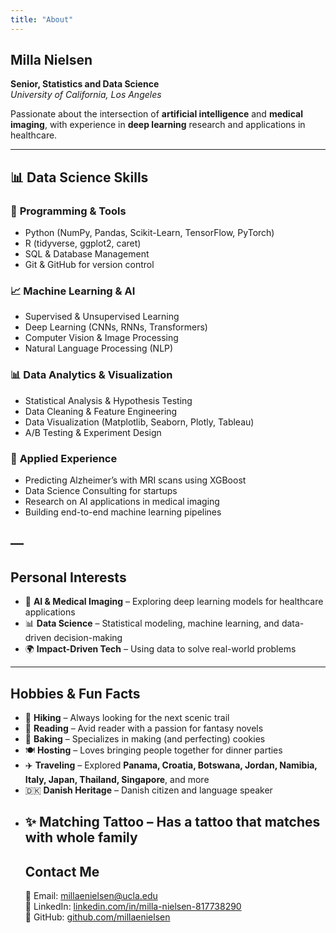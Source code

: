 ```yaml
---
title: "About"
---
```


## Milla Nielsen  
**Senior, Statistics and Data Science**  
*University of California, Los Angeles*  

Passionate about the intersection of **artificial intelligence** and **medical imaging**, with experience in **deep learning** research and applications in healthcare. 

---

## 📊 Data Science Skills  

### 🔢 **Programming & Tools**  
- Python (NumPy, Pandas, Scikit-Learn, TensorFlow, PyTorch)  
- R (tidyverse, ggplot2, caret)  
- SQL & Database Management  
- Git & GitHub for version control  

### 📈 **Machine Learning & AI**  
- Supervised & Unsupervised Learning  
- Deep Learning (CNNs, RNNs, Transformers)  
- Computer Vision & Image Processing  
- Natural Language Processing (NLP)  

### 📊 **Data Analytics & Visualization**  
- Statistical Analysis & Hypothesis Testing  
- Data Cleaning & Feature Engineering  
- Data Visualization (Matplotlib, Seaborn, Plotly, Tableau)  
- A/B Testing & Experiment Design  

### 🚀 **Applied Experience**  
- Predicting Alzheimer’s with MRI scans using XGBoost  
- Data Science Consulting for startups  
- Research on AI applications in medical imaging  
- Building end-to-end machine learning pipelines  

---
---

## Personal Interests  
- 🧠 **AI & Medical Imaging** – Exploring deep learning models for healthcare applications  
- 📊 **Data Science** – Statistical modeling, machine learning, and data-driven decision-making  
- 🌍 **Impact-Driven Tech** – Using data to solve real-world problems  

---

## Hobbies & Fun Facts  
- 🥾 **Hiking** – Always looking for the next scenic trail  
- 📖 **Reading** – Avid reader with a passion for fantasy novels 
- 🍪 **Baking** – Specializes in making (and perfecting) cookies  
- 🍽️ **Hosting** – Loves bringing people together for dinner parties  
- ✈️ **Traveling** – Explored **Panama, Croatia, Botswana, Jordan, Namibia, Italy, Japan, Thailand, Singapore**, and more  
- 🇩🇰 **Danish Heritage** – Danish citizen and language speaker
- ✨ **Matching Tattoo** – Has a tattoo that matches with whole family  
---
## Contact Me  
📧 Email: [millaenielsen@ucla.edu](mailto:millaenielsen@ucla.edu)  
🔗 LinkedIn: [linkedin.com/in/milla-nielsen-817738290](https://www.linkedin.com/in/milla-nielsen-817738290/)  
🐙 GitHub: [github.com/millaenielsen](https://github.com/millaenielsen)  